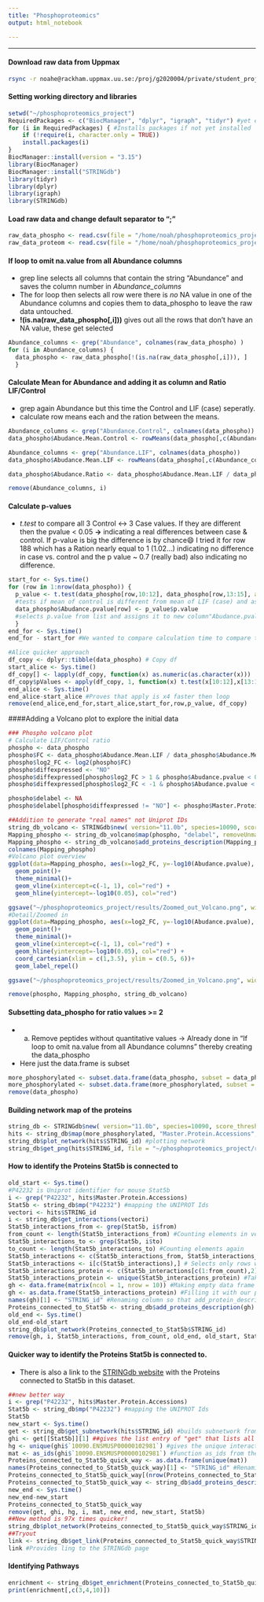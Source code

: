 ```yaml
---
title: "Phosphoproteomics"
output: html_notebook

---
```

***
#### Download raw data from Uppmax

```bash
rsync -r noahe@rackham.uppmax.uu.se:/proj/g2020004/private/student_projects/phosphoproteomics /home/noah/phosphoproteomics_project/
```

#### Setting working directory and libraries

```r
setwd("~/phosphoproteomics_project")
RequiredPackages <- c("BiocManager", "dplyr", "igraph", "tidyr") #yet empty
for (i in RequiredPackages) { #Installs packages if not yet installed
    if (!require(i, character.only = TRUE)) 
    install.packages(i)
}
BiocManager::install(version = "3.15")
library(BiocManager)
BiocManager::install("STRINGdb")
library(tidyr)
library(dplyr)
library(igraph)
library(STRINGdb)

```

#### Load raw data and change default separator to ";"

```r
raw_data_phospho <- read.csv(file = "/home/noah/phosphoproteomics_project/phosphoproteomics/Dataset_Phospho.csv", sep = ";")
raw_data_proteom <- read.csv(file = "/home/noah/phosphoproteomics_project/phosphoproteomics/Dataset_Proteome.csv", sep = ";")
```

#### If loop to omit na.value from all Abundance columns
- grep line selects all columns that contain the string "Abundance" and saves the column number in *Abundance_columns*
- The for loop then selects all row were there is *no* NA value in one of the Abundance columns and copies them to data_phospho to leave the raw data untouched.
- **!(is.na(raw_data_phospho[,i]))** gives out all the rows that don't have an NA value, these get selected

```r
Abundance_columns <- grep("Abundance", colnames(raw_data_phospho) )
for (i in Abundance_columns) {
  data_phospho <- raw_data_phospho[!(is.na(raw_data_phospho[,i])), ]
  }
```

#### Calculate Mean for Abundance and adding it as column and Ratio LIF/Control
- grep again Abundance but this time the Control and LIF (case) seperatly. 
- calculate row means each and the ration between the means.

```r
Abundance_columns <- grep("Abundance.Control", colnames(data_phospho))
data_phospho$Abudance.Mean.Control <- rowMeans(data_phospho[,c(Abundance_columns)])

Abundance_columns <- grep("Abundance.LIF", colnames(data_phospho))
data_phospho$Abudance.Mean.LIF <- rowMeans(data_phospho[,c(Abundance_columns)])

data_phospho$Abudance.Ratio <- data_phospho$Abudance.Mean.LIF / data_phospho$Abudance.Mean.Control

remove(Abundance_columns, i)
```

#### Calculate p-values
- *t.test* to compare all 3 Control <-> 3 Case values. If they are different then the pvalue < 0.05 **->** indicating a real differences between case & control. If p-value is big the difference is by chance😄 I tried it for row 188 which has a Ration nearly equal to 1 (1.02...) indicating no difference in case vs. control and the p value ~ 0.7 (really bad) also indicating no difference.

```r
start_for <- Sys.time()
for (row in 1:nrow(data_phospho)) {
  p_value <- t.test(data_phospho[row,10:12], data_phospho[row,13:15], alternative = "less") 
  #tests if mean of control is different from mean of LIF (case) and assigns it to list p_value
  data_phospho$Abudance.pvalue[row] <- p_value$p.value 
  #selects p.value from list and assigns it to new column"Abudance.pvalue" in the correct row
  }
end_for <- Sys.time()
end_for - start_for #We wanted to compare calculation time to compare the methods

#Alice quicker approach
df_copy <- dplyr::tibble(data_phospho) # Copy df
start_alice <- Sys.time()
df_copy[] <- lapply(df_copy, function(x) as.numeric(as.character(x)))
df_copy$pValues <- apply(df_copy, 1, function(x) t.test(x[10:12],x[13:15], alternative = "less", paired = F)$p.value)
end_alice <- Sys.time()
end_alice-start_alice #Proves that apply is x4 faster then loop
remove(end_alice,end_for,start_alice,start_for,row,p_value, df_copy)
```

####Adding a Volcano plot to explore the initial data

```r
### Phospho volcano plot
# Calculate LIF/Control ratio
phospho <- data_phospho
phospho$FC <- data_phospho$Abudance.Mean.LIF / data_phospho$Abudance.Mean.Control
phospho$log2_FC <- log2(phospho$FC)
phospho$diffexpressed <- "NO"
phospho$diffexpressed[phospho$log2_FC > 1 & phospho$Abudance.pvalue < 0.05] <- "UP"
phospho$diffexpressed[phospho$log2_FC < -1 & phospho$Abudance.pvalue < 0.05] <- "DOWN"

phospho$delabel <- NA
phospho$delabel[phospho$diffexpressed != "NO"] <- phospho$Master.Protein.Accessions[phospho$diffexpressed != "NO"]

##Addition to generate "real names" not Uniprot IDs
string_db_volcano <- STRINGdb$new( version="11.0b", species=10090, score_threshold=1, input_directory="")
Mapping_phospho <- string_db_volcano$map(phospho, "delabel", removeUnmappedRows = F)
Mapping_phospho <- string_db_volcano$add_proteins_description(Mapping_phospho) #Add´s protein information to STRINGid´s 
colnames(Mapping_phospho)
#Volcano plot overview
ggplot(data=Mapping_phospho, aes(x=log2_FC, y=-log10(Abudance.pvalue), col=diffexpressed, label=preferred_name))+
  geom_point()+
  theme_minimal()+
  geom_vline(xintercept=c(-1, 1), col="red") +
  geom_hline(yintercept=-log10(0.05), col="red")

ggsave("~/phosphoproteomics_project/results/Zoomed_out_Volcano.png", width = 1500, height = 1000, units = "px")
#Detail/Zoomed in
ggplot(data=Mapping_phospho, aes(x=log2_FC, y=-log10(Abudance.pvalue), col=diffexpressed, label=preferred_name))+
  geom_point()+
  theme_minimal()+
  geom_vline(xintercept=c(-1, 1), col="red") +
  geom_hline(yintercept=-log10(0.05), col="red") + 
  coord_cartesian(xlim = c(1,3.5), ylim = c(0.5, 6))+
  geom_label_repel()

ggsave("~/phosphoproteomics_project/results/Zoomed_in_Volcano.png", width = 1500, height = 1000, units = "px")

remove(phospho, Mapping_phospho, string_db_volcano)
```

#### Subsetting data_phospho for ratio values >= 2
- a. Remove peptides without quantitative values -> Already done in "If loop to omit na.value from all Abundance columns" thereby creating the data_phospho
- Here just the data.frame is subset

```r
more_phosphorylated <- subset.data.frame(data_phospho, subset = data_phospho$Abudance.Ratio >= 2)
more_phosphorylated <- subset.data.frame(more_phosphorylated, subset = more_phosphorylated$Abudance.pvalue <= 0.05)
remove(data_phospho)
```

#### Building network map of the proteins

```r
string_db <- STRINGdb$new( version="11.0b", species=10090, score_threshold=1, input_directory="") #species = mouse identifier, score threshold = if one interaction this will be mapped, no input directory data stored only temporary
hits <- string_db$map(more_phosphorylated, "Master.Protein.Accessions", removeUnmappedRows = TRUE) #mapping the UNIPROT Ids from the first column to get STRING identifiers
string_db$plot_network(hits$STRING_id) #plotting network
string_db$get_png(hits$STRING_id, file = "~/phosphoproteomics_project/results/Network.png") #Saving photo
```

#### How to identify the Proteins Stat5b is connected to

```r
old_start <- Sys.time()
#P42232 is Uniprot identifier for mouse Stat5b
i <- grep("P42232", hits$Master.Protein.Accessions)
Stat5b <- string_db$mp("P42232") #mapping the UNIPROT Ids 
vectori <- hits$STRING_id
i <- string_db$get_interactions(vectori)
Stat5b_interactions_from <- grep(Stat5b, i$from)
from_count <- length(Stat5b_interactions_from) #Counting elements in vector to later choose just the entries containing the protein.
Stat5b_interactions_to <- grep(Stat5b, i$to)
to_count <- length(Stat5b_interactions_to) #Counting elements again
Stat5b_interactions <- c(Stat5b_interactions_from, Stat5b_interactions_to) # Combines all the the rows with Stat5b in the path
Stat5b_interactions <- i[c(Stat5b_interactions),] # Selects only rows with Stat5b in the from or to interaction column
Stat5b_interactions_protein <- c(Stat5b_interactions[c(1:from_count),2], Stat5b_interactions[c(from_count:(to_count+from_count)),1]) #Takes only the non Stat5b proteins
Stat5b_interactions_protein <- unique(Stat5b_interactions_protein) #Takes only unique proteins
gh <- data.frame(matrix(ncol = 1, nrow = 10)) #Making empty data frame
gh <- as.data.frame(Stat5b_interactions_protein) #Filling it with our proteins
names(gh)[1] <- "STRING_id" #Renaming column so that add_protein_description recognises it
Proteins_connected_to_Stat5b <- string_db$add_proteins_description(gh) #Add´s protein information to STRINGid´s 
old_end <- Sys.time()
old_end-old_start
string_db$plot_network(Proteins_connected_to_Stat5b$STRING_id)
remove(gh, i, Stat5b_interactions, from_count, old_end, old_start, Stat5b_interactions_protein , Stat5b, Stat5b_interactions_from, Stat5b_interactions_to, to_count, vectori)
```

#### Quicker way to identify the Proteins Stat5b is connected to.
- There is also a link to the [STRINGdb website](https://version-11-0b.string-db.org/cgi/link?to=8602E81F655D156B) with the Proteins connected to Stat5b in this dataset.

```r
##new better way 
i <- grep("P42232", hits$Master.Protein.Accessions) 
Stat5b <- string_db$mp("P42232") #mapping the UNIPROT Ids 
Stat5b
new_start <- Sys.time()
get <- string_db$get_subnetwork(hits$STRING_id) #builds subnetwork from every entry in STRING_id
ghi <- get[[Stat5b]][1] ##gives the list entry of "get" that lists all 18 entries that interact with Stat5b
hg <- unique(ghi$`10090.ENSMUSP00000102981`) #gives the unique interaction (9 out of 18), 
mat <- as_ids(ghi$`10090.ENSMUSP00000102981`) #function as_ids from the igraph package reads the class("igraph.vs") and collapses it into a matrix
Proteins_connected_to_Stat5b_quick_way <- as.data.frame(unique(mat))
names(Proteins_connected_to_Stat5b_quick_way)[1] <- "STRING_id" #Renaming column so that add_protein_description recognizes it
Proteins_connected_to_Stat5b_quick_way[(nrow(Proteins_connected_to_Stat5b_quick_way)+1),] <- Stat5b #Adds Stat5b to map its connections
Proteins_connected_to_Stat5b_quick_way <- string_db$add_proteins_description(Proteins_connected_to_Stat5b_quick_way) #Add´s protein information to STRINGid´s
new_end <- Sys.time()
new_end-new_start
Proteins_connected_to_Stat5b_quick_way
remove(get, ghi, hg, i, mat, new_end, new_start, Stat5b)
##New method is 97x times quicker!
string_db$plot_network(Proteins_connected_to_Stat5b_quick_way$STRING_id) #plotting network
##Tryout
link <- string_db$get_link(Proteins_connected_to_Stat5b_quick_way$STRING_id)
link #Provides ling to the STRINGdb page
```

#### Identifying Pathways

```r
enrichment <- string_db$get_enrichment(Proteins_connected_to_Stat5b_quick_way, category = "KEGG")
print(enrichment[,c(3,4,10)])
```

